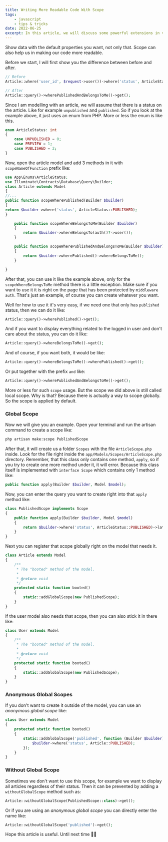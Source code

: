 ```yaml
---
title: Writing More Readable Code With Scope
tags:
    - javascript
    - tips & tricks
date: 2022-06-25
excerpt: In this article, we will discuss some powerful extensions in visual studio code.
---
```


Show data with the default properties you want, not only that. Scope can also help us in making our code more readable.

Before we start, I will first show you the difference between before and after.

```php
// Before
Article::where('user_id', $request->user())->where('status', ArticleStatus::PUBLISHED)->get();

// After
Article::query()->wherePublishedAndBelongsToMe()->get();
```

Since I am modelling with an article, we will assume that there is a status on the article. Like for example `unpublished` and `published`. So if you look at the example above, it just uses an enum from PHP. More or less the enum is like this.

```php
enum ArticleStatus: int
{
    case UNPUBLISHED = 0;
    case PREVIEW = 1;
    case PUBLISHED = 2;
}
```

Now, open the article model and add 3 methods in it with `scopeNameOfFunction` prefix like:

```php
use App\Enums\ArticleStatus;
use Illuminate\Contracts\Database\Query\Builder;
class Article extends Model
{
//...
public function scopeWherePublished(Builder $builder)
{
return $builder->where('status', ArticleStatus::PUBLISHED);
}

    public function scopeWhereBelongsToMe(Builder $builder)
    {
        return $builder->whereBelongsTo(auth()?->user());
    }

    public function scopeWherePublishedAndBelongsToMe(Builder $builder)
    {
        return $builder->wherePublished()->whereBelongsToMe();
    }

}

```

After that, you can use it like the example above, only for the `scopeWhereBelongsToMe` method there is a little exception. Make sure if you want to use it it is right on the page that has been protected by `middleware auth`. That's just an example, of course you can create whatever you want.

Well for how to use it it's very easy, if we need one that only has `published` status, then we can do it like:

```php
Article::query()->wherePublished()->get();
```

And if you want to display everything related to the logged in user and don't care about the status, you can do it like:

```php
Article::query()->whereBelongsToMe()->get();
```

And of course, if you want both, it would be like:

```php
Article::query()->whereBelongsToMe()->wherePublished()->get();
```

Or put together with the prefix `and` like:

```php
Article::query()->wherePublishedAndBelongsToMe()->get();
```

More or less for such `scope` usage. But the scope we did above is still called local scope. Why is that? Because there is actually a way to scope globally. So the scope is applied by default.

### Global Scope

Now we will give you an example. Open your terminal and run the artisan command to create a scope like:

```bash
php artisan make:scope PublishedScope
```

After that, it will create us a folder `Scopes` with the file `ArticleScope.php` inside. Look for the file right inside the `app/Models/Scopes/ArticleScope.php` directory. Remember, that this class only contains one method, `apply`, so if you try to create one more method under it, it will error. Because this class itself is implemented with `interface Scope` which contains only 1 method like:

```php
public function apply(Builder $builder, Model $model);
```

Now, you can enter the query you want to create right into that `apply` method like:

```php
class PublishedScope implements Scope
{
    public function apply(Builder $builder, Model $model)
    {
        return $builder->where('status', ArticleStatus::PUBLISHED)->latest();
    }
}
```

Next you can register that scope globally right on the model that needs it.

```php
class Article extends Model
{
    /**
     * The "booted" method of the model.
     *
     * @return void
     */
    protected static function booted()
    {
        static::addGlobalScope(new PublishedScope);
    }
}
```

If the user model also needs that scope, then you can also stick it in there like:

```php
class User extends Model
{
    /**
     * The "booted" method of the model.
     *
     * @return void
     */
    protected static function booted()
    {
        static::addGlobalScope(new PublishedScope);
    }
}
```

### Anonymous Global Scopes

If you don't want to create it outside of the model, you can use an _anonymous global scope_ like:

```php
class User extends Model
{
    protected static function booted()
    {
        static::addGlobalScope('published', function (Builder $builder) {
            $builder->where('status', Article::PUBLISHED);
        });
    }
}

```

### Without Global Scope

Sometimes we don't want to use this scope, for example we want to display all articles regardless of their status. Then it can be prevented by adding a `withoutGlobalScope` method such as:

```php
Article::withoutGlobalScope(PublishedScope::class)->get();
```

Or if you are using an _anonymous global scope_ you can directly enter the name like:

```php
Article::withoutGlobalScope('published')->get();
```

Hope this article is useful. Until next time 👋🏻

